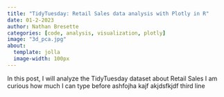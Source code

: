 ```yaml
---
title: "TidyTuesday: Retail Sales data analysis with Plotly in R"
date: 01-2-2023 
author: Nathan Bresette 
categories: [code, analysis, visualization, plotly]
image: "3d_pca.jpg"
about:
  template: jolla
  image-width: 100px
---
```


In this post, I will analyze the TidyTuesday dataset about Retail Sales I am curious how much I can type before
ashfojha kajf akjdsfkjdf
third line